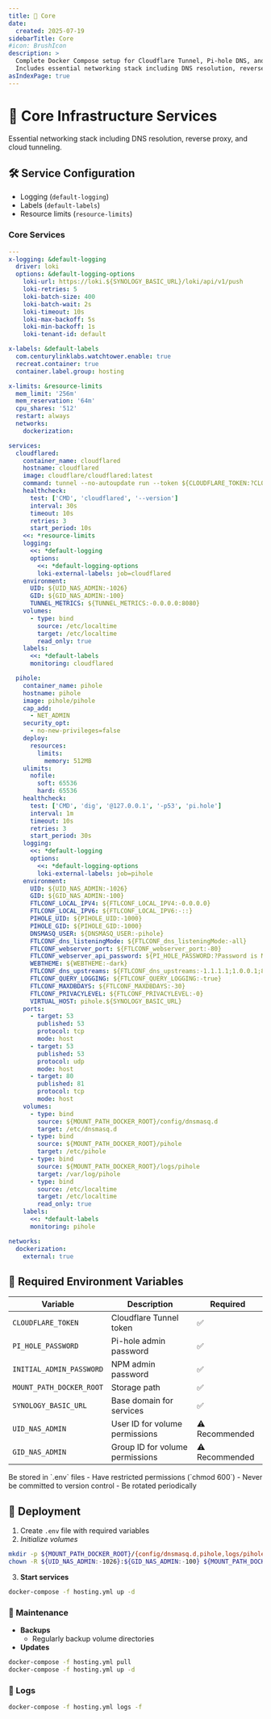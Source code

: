 ```yaml
---
title: 🔧 Core
date:
  created: 2025-07-19
sidebarTitle: Core
#icon: BrushIcon
description: >
  Complete Docker Compose setup for Cloudflare Tunnel, Pi-hole DNS, and Nginx Proxy Manager.
  Includes essential networking stack including DNS resolution, reverse proxy, and cloud tunneling.
asIndexPage: true
---
```


# 🔧 Core Infrastructure Services

Essential networking stack including DNS resolution, reverse proxy, and cloud tunneling.

## 🛠️ Service Configuration

- Logging (`default-logging`)
- Labels (`default-labels`)
- Resource limits (`resource-limits`)

### Core Services

```yaml copy showLineNumbers filename="hosting.yml"
---
x-logging: &default-logging
  driver: loki
  options: &default-logging-options
    loki-url: https://loki.${SYNOLOGY_BASIC_URL}/loki/api/v1/push
    loki-retries: 5
    loki-batch-size: 400
    loki-batch-wait: 2s
    loki-timeout: 10s
    loki-max-backoff: 5s
    loki-min-backoff: 1s
    loki-tenant-id: default

x-labels: &default-labels
  com.centurylinklabs.watchtower.enable: true
  recreat.container: true
  container.label.group: hosting

x-limits: &resource-limits
  mem_limit: '256m'
  mem_reservation: '64m'
  cpu_shares: '512'
  restart: always
  networks:
    dockerization:

services:
  cloudflared:
    container_name: cloudflared
    hostname: cloudflared
    image: cloudflare/cloudflared:latest
    command: tunnel --no-autoupdate run --token ${CLOUDFLARE_TOKEN:?CLOUDFLARE_TOKEN required}
    healthcheck:
      test: ['CMD', 'cloudflared', '--version']
      interval: 30s
      timeout: 10s
      retries: 3
      start_period: 10s
    <<: *resource-limits
    logging:
      <<: *default-logging
      options:
        <<: *default-logging-options
        loki-external-labels: job=cloudflared
    environment:
      UID: ${UID_NAS_ADMIN:-1026}
      GID: ${GID_NAS_ADMIN:-100}
      TUNNEL_METRICS: ${TUNNEL_METRICS:-0.0.0.0:8080}
    volumes:
      - type: bind
        source: /etc/localtime
        target: /etc/localtime
        read_only: true
    labels:
      <<: *default-labels
      monitoring: cloudflared

  pihole:
    container_name: pihole
    hostname: pihole
    image: pihole/pihole
    cap_add:
      - NET_ADMIN
    security_opt:
      - no-new-privileges=false
    deploy:
      resources:
        limits:
          memory: 512MB
    ulimits:
      nofile:
        soft: 65536
        hard: 65536
    healthcheck:
      test: ['CMD', 'dig', '@127.0.0.1', '-p53', 'pi.hole']
      interval: 1m
      timeout: 10s
      retries: 3
      start_period: 30s
    logging:
      <<: *default-logging
      options:
        <<: *default-logging-options
        loki-external-labels: job=pihole
    environment:
      UID: ${UID_NAS_ADMIN:-1026}
      GID: ${GID_NAS_ADMIN:-100}
      FTLCONF_LOCAL_IPV4: ${FTLCONF_LOCAL_IPV4:-0.0.0.0}
      FTLCONF_LOCAL_IPV6: ${FTLCONF_LOCAL_IPV6:-::}
      PIHOLE_UID: ${PIHOLE_UID:-1000}
      PIHOLE_GID: ${PIHOLE_GID:-1000}
      DNSMASQ_USER: ${DNSMASQ_USER:-pihole}
      FTLCONF_dns_listeningMode: ${FTLCONF_dns_listeningMode:-all}
      FTLCONF_webserver_port: ${FTLCONF_webserver_port:-80}
      FTLCONF_webserver_api_password: ${PI_HOLE_PASSWORD:?Password is Missing}
      WEBTHEME: ${WEBTHEME:-dark}
      FTLCONF_dns_upstreams: ${FTLCONF_dns_upstreams:-1.1.1.1;1.0.0.1;8.8.8.8;8.8.4.4}
      FTLCONF_QUERY_LOGGING: ${FTLCONF_QUERY_LOGGING:-true}
      FTLCONF_MAXDBDAYS: ${FTLCONF_MAXDBDAYS:-30}
      FTLCONF_PRIVACYLEVEL: ${FTLCONF_PRIVACYLEVEL:-0}
      VIRTUAL_HOST: pihole.${SYNOLOGY_BASIC_URL}
    ports:
      - target: 53
        published: 53
        protocol: tcp
        mode: host
      - target: 53
        published: 53
        protocol: udp
        mode: host
      - target: 80
        published: 81
        protocol: tcp
        mode: host
    volumes:
      - type: bind
        source: ${MOUNT_PATH_DOCKER_ROOT}/config/dnsmasq.d
        target: /etc/dnsmasq.d
      - type: bind
        source: ${MOUNT_PATH_DOCKER_ROOT}/pihole
        target: /etc/pihole
      - type: bind
        source: ${MOUNT_PATH_DOCKER_ROOT}/logs/pihole
        target: /var/log/pihole
      - type: bind
        source: /etc/localtime
        target: /etc/localtime
        read_only: true
    labels:
      <<: *default-labels
      monitoring: pihole

networks:
  dockerization:
    external: true
```

## 🔐 Required Environment Variables

| Variable                 | Description                     | Required       |
| ------------------------ | ------------------------------- | -------------- |
| `CLOUDFLARE_TOKEN`       | Cloudflare Tunnel token         | ✅             |
| `PI_HOLE_PASSWORD`       | Pi-hole admin password          | ✅             |
| `INITIAL_ADMIN_PASSWORD` | NPM admin password              | ✅             |
| `MOUNT_PATH_DOCKER_ROOT` | Storage path                    | ✅             |
| `SYNOLOGY_BASIC_URL`     | Base domain for services        | ✅             |
| `UID_NAS_ADMIN`          | User ID for volume permissions  | ⚠️ Recommended |
| `GID_NAS_ADMIN`          | Group ID for volume permissions | ⚠️ Recommended |


<Callout type="warning" title="Security Notice">
	Be stored in `.env` files - Have restricted permissions (`chmod 600`) - Never
	be committed to version control - Be rotated periodically
</Callout>

## 🚀 Deployment

1. Create `.env` file with required variables
2. _Initialize volumes_

```bash copy showLineNumbers
mkdir -p ${MOUNT_PATH_DOCKER_ROOT}/{config/dnsmasq.d,pihole,logs/pihole}
chown -R ${UID_NAS_ADMIN:-1026}:${GID_NAS_ADMIN:-100} ${MOUNT_PATH_DOCKER_ROOT}
```

3. **Start services**

```bash copy showLineNumbers
docker-compose -f hosting.yml up -d
```

### 🔄 Maintenance

- **Backups**
  - Regularly backup volume directories
- **Updates**

```bash copy showLineNumbers
docker-compose -f hosting.yml pull
docker-compose -f hosting.yml up -d
```

### 📄 Logs

```bash copy showLineNumbers
docker-compose -f hosting.yml logs -f
```
